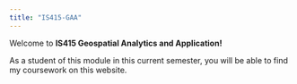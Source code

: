 ```yaml
---
title: "IS415-GAA"
---
```


Welcome to **IS415 Geospatial Analytics and Application!**

As a student of this module in this current semester, you will be able to find my coursework on this website.
